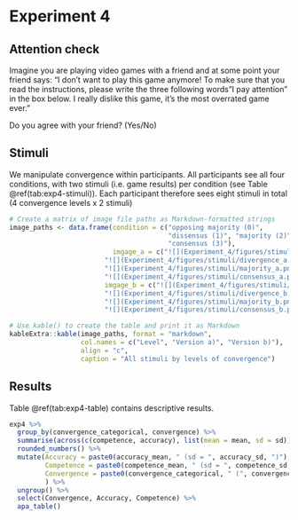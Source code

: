 # Experiment 4 {#exp4}

\FloatBarrier

## Attention check

Imagine you are playing video games with a friend and at some point your friend says: “I don’t want to play this game anymore! To make sure that you read the instructions, please write the three following words "I pay attention" in the box below. I really dislike this game, it's the most overrated game ever.”

Do you agree with your friend? (Yes/No)

## Stimuli

We manipulate convergence within participants. All participants see all four conditions, with two stimuli (i.e. game results) per condition (see Table \@ref(tab:exp4-stimuli)). Each participant therefore sees eight stimuli in total (4 convergence levels x 2 stimuli)

```r
# Create a matrix of image file paths as Markdown-formatted strings
image_paths <- data.frame(condition = c("opposing majority (0)", 
                                        "dissensus (1)", "majority (2)", 
                                        "consensus (3)"),
                          imgage_a = c("![](Experiment_4/figures/stimuli/opp_majority_a.png){ width=60% }", 
                        "![](Experiment_4/figures/stimuli/divergence_a.png){ width=60% }",
                        "![](Experiment_4/figures/stimuli/majority_a.png){ width=60% }", 
                        "![](Experiment_4/figures/stimuli/consensus_a.png){ width=60% }"),
                        imgage_b = c("![](Experiment_4/figures/stimuli/opp_majority_b.png){ width=60% }", 
                        "![](Experiment_4/figures/stimuli/divergence_b.png){ width=60% }",
                        "![](Experiment_4/figures/stimuli/majority_b.png){ width=60% }", 
                        "![](Experiment_4/figures/stimuli/consensus_b.png){ width=60% }"))

# Use kable() to create the table and print it as Markdown
kableExtra::kable(image_paths, format = "markdown",
                  col.names = c("Level", "Version a)", "Version b)"), 
                  align = "c",
                  caption = "All stimuli by levels of convergence")

```

## Results

Table \@ref(tab:exp4-table) contains descriptive results.

```r
exp4 %>% 
  group_by(convergence_categorical, convergence) %>% 
  summarise(across(c(competence, accuracy), list(mean = mean, sd = sd))) %>% 
  rounded_numbers() %>% 
  mutate(Accuracy = paste0(accuracy_mean, " (sd = ", accuracy_sd, ")"),
         Competence = paste0(competence_mean, " (sd = ", competence_sd, ")"),
         Convergence = paste0(convergence_categorical, " (", convergence, ")")
         ) %>% 
  ungroup() %>% 
  select(Convergence, Accuracy, Competence) %>% 
  apa_table()
```


